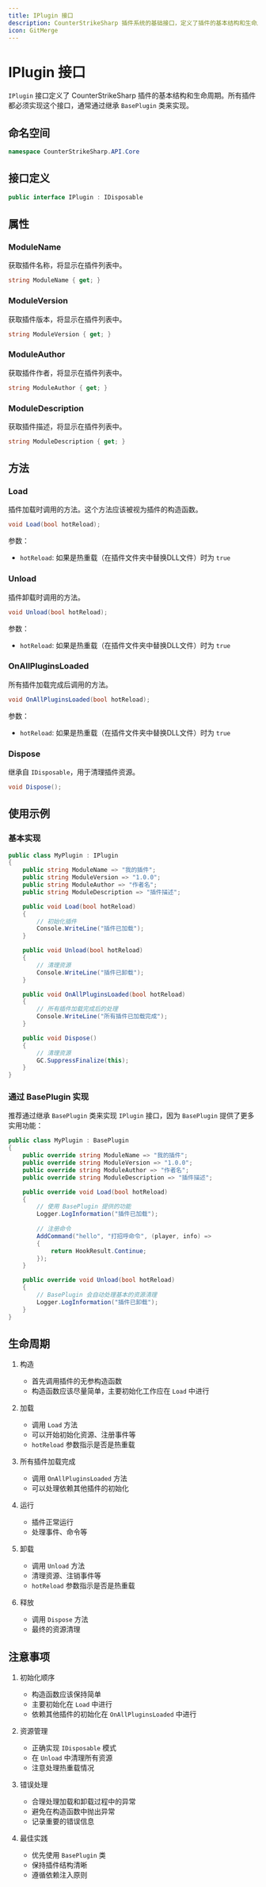 ```yaml
---
title: IPlugin 接口
description: CounterStrikeSharp 插件系统的基础接口，定义了插件的基本结构和生命周期
icon: GitMerge
---
```


# IPlugin 接口

`IPlugin` 接口定义了 CounterStrikeSharp 插件的基本结构和生命周期。所有插件都必须实现这个接口，通常通过继承 `BasePlugin` 类来实现。

## 命名空间

```csharp
namespace CounterStrikeSharp.API.Core
```

## 接口定义

```csharp
public interface IPlugin : IDisposable
```

## 属性

### ModuleName

获取插件名称，将显示在插件列表中。

```csharp
string ModuleName { get; }
```

### ModuleVersion

获取插件版本，将显示在插件列表中。

```csharp
string ModuleVersion { get; }
```

### ModuleAuthor

获取插件作者，将显示在插件列表中。

```csharp
string ModuleAuthor { get; }
```

### ModuleDescription

获取插件描述，将显示在插件列表中。

```csharp
string ModuleDescription { get; }
```

## 方法

### Load

插件加载时调用的方法。这个方法应该被视为插件的构造函数。

```csharp
void Load(bool hotReload);
```

参数：
- `hotReload`: 如果是热重载（在插件文件夹中替换DLL文件）时为 `true`

### Unload

插件卸载时调用的方法。

```csharp
void Unload(bool hotReload);
```

参数：
- `hotReload`: 如果是热重载（在插件文件夹中替换DLL文件）时为 `true`

### OnAllPluginsLoaded

所有插件加载完成后调用的方法。

```csharp
void OnAllPluginsLoaded(bool hotReload);
```

参数：
- `hotReload`: 如果是热重载（在插件文件夹中替换DLL文件）时为 `true`

### Dispose

继承自 `IDisposable`，用于清理插件资源。

```csharp
void Dispose();
```

## 使用示例

### 基本实现

```csharp
public class MyPlugin : IPlugin
{
    public string ModuleName => "我的插件";
    public string ModuleVersion => "1.0.0";
    public string ModuleAuthor => "作者名";
    public string ModuleDescription => "插件描述";

    public void Load(bool hotReload)
    {
        // 初始化插件
        Console.WriteLine("插件已加载");
    }

    public void Unload(bool hotReload)
    {
        // 清理资源
        Console.WriteLine("插件已卸载");
    }

    public void OnAllPluginsLoaded(bool hotReload)
    {
        // 所有插件加载完成后的处理
        Console.WriteLine("所有插件已加载完成");
    }

    public void Dispose()
    {
        // 清理资源
        GC.SuppressFinalize(this);
    }
}
```

### 通过 BasePlugin 实现

推荐通过继承 `BasePlugin` 类来实现 `IPlugin` 接口，因为 `BasePlugin` 提供了更多实用功能：

```csharp
public class MyPlugin : BasePlugin
{
    public override string ModuleName => "我的插件";
    public override string ModuleVersion => "1.0.0";
    public override string ModuleAuthor => "作者名";
    public override string ModuleDescription => "插件描述";

    public override void Load(bool hotReload)
    {
        // 使用 BasePlugin 提供的功能
        Logger.LogInformation("插件已加载");
        
        // 注册命令
        AddCommand("hello", "打招呼命令", (player, info) =>
        {
            return HookResult.Continue;
        });
    }

    public override void Unload(bool hotReload)
    {
        // BasePlugin 会自动处理基本的资源清理
        Logger.LogInformation("插件已卸载");
    }
}
```

## 生命周期

1. 构造
   - 首先调用插件的无参构造函数
   - 构造函数应该尽量简单，主要初始化工作应在 `Load` 中进行

2. 加载
   - 调用 `Load` 方法
   - 可以开始初始化资源、注册事件等
   - `hotReload` 参数指示是否是热重载

3. 所有插件加载完成
   - 调用 `OnAllPluginsLoaded` 方法
   - 可以处理依赖其他插件的初始化

4. 运行
   - 插件正常运行
   - 处理事件、命令等

5. 卸载
   - 调用 `Unload` 方法
   - 清理资源、注销事件等
   - `hotReload` 参数指示是否是热重载

6. 释放
   - 调用 `Dispose` 方法
   - 最终的资源清理

## 注意事项

1. 初始化顺序
   - 构造函数应该保持简单
   - 主要初始化在 `Load` 中进行
   - 依赖其他插件的初始化在 `OnAllPluginsLoaded` 中进行

2. 资源管理
   - 正确实现 `IDisposable` 模式
   - 在 `Unload` 中清理所有资源
   - 注意处理热重载情况

3. 错误处理
   - 合理处理加载和卸载过程中的异常
   - 避免在构造函数中抛出异常
   - 记录重要的错误信息

4. 最佳实践
   - 优先使用 `BasePlugin` 类
   - 保持插件结构清晰
   - 遵循依赖注入原则 
